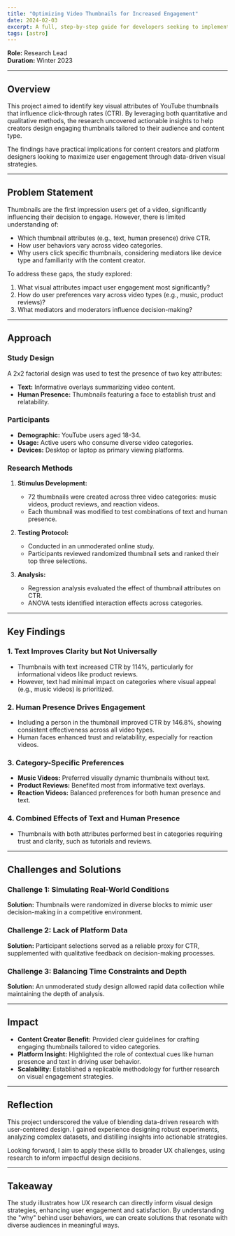```yaml
---
title: "Optimizing Video Thumbnails for Increased Engagement"
date: 2024-02-03
excerpt: A full, step-by-step guide for developers seeking to implement a portfolio or blog publication with Astro.
tags: [astro]
---
```


**Role:** Research Lead  
**Duration:** Winter 2023

---

## Overview

This project aimed to identify key visual attributes of YouTube thumbnails that influence click-through rates (CTR). By leveraging both quantitative and qualitative methods, the research uncovered actionable insights to help creators design engaging thumbnails tailored to their audience and content type.

The findings have practical implications for content creators and platform designers looking to maximize user engagement through data-driven visual strategies.

---

## Problem Statement

Thumbnails are the first impression users get of a video, significantly influencing their decision to engage. However, there is limited understanding of:

- Which thumbnail attributes (e.g., text, human presence) drive CTR.
- How user behaviors vary across video categories.
- Why users click specific thumbnails, considering mediators like device type and familiarity with the content creator.

To address these gaps, the study explored:

1. What visual attributes impact user engagement most significantly?
2. How do user preferences vary across video types (e.g., music, product reviews)?
3. What mediators and moderators influence decision-making?

---

## Approach

### Study Design

A 2x2 factorial design was used to test the presence of two key attributes:

- **Text:** Informative overlays summarizing video content.
- **Human Presence:** Thumbnails featuring a face to establish trust and relatability.

### Participants

- **Demographic:** YouTube users aged 18-34.
- **Usage:** Active users who consume diverse video categories.
- **Devices:** Desktop or laptop as primary viewing platforms.

### Research Methods

1. **Stimulus Development:**

   - 72 thumbnails were created across three video categories: music videos, product reviews, and reaction videos.
   - Each thumbnail was modified to test combinations of text and human presence.

2. **Testing Protocol:**

   - Conducted in an unmoderated online study.
   - Participants reviewed randomized thumbnail sets and ranked their top three selections.

3. **Analysis:**
   - Regression analysis evaluated the effect of thumbnail attributes on CTR.
   - ANOVA tests identified interaction effects across categories.

---

## Key Findings

### 1. Text Improves Clarity but Not Universally

- Thumbnails with text increased CTR by 114%, particularly for informational videos like product reviews.
- However, text had minimal impact on categories where visual appeal (e.g., music videos) is prioritized.

### 2. Human Presence Drives Engagement

- Including a person in the thumbnail improved CTR by 146.8%, showing consistent effectiveness across all video types.
- Human faces enhanced trust and relatability, especially for reaction videos.

### 3. Category-Specific Preferences

- **Music Videos:** Preferred visually dynamic thumbnails without text.
- **Product Reviews:** Benefited most from informative text overlays.
- **Reaction Videos:** Balanced preferences for both human presence and text.

### 4. Combined Effects of Text and Human Presence

- Thumbnails with both attributes performed best in categories requiring trust and clarity, such as tutorials and reviews.

---

## Challenges and Solutions

### Challenge 1: Simulating Real-World Conditions

**Solution:** Thumbnails were randomized in diverse blocks to mimic user decision-making in a competitive environment.

### Challenge 2: Lack of Platform Data

**Solution:** Participant selections served as a reliable proxy for CTR, supplemented with qualitative feedback on decision-making processes.

### Challenge 3: Balancing Time Constraints and Depth

**Solution:** An unmoderated study design allowed rapid data collection while maintaining the depth of analysis.

---

## Impact

- **Content Creator Benefit:** Provided clear guidelines for crafting engaging thumbnails tailored to video categories.
- **Platform Insight:** Highlighted the role of contextual cues like human presence and text in driving user behavior.
- **Scalability:** Established a replicable methodology for further research on visual engagement strategies.

---

## Reflection

This project underscored the value of blending data-driven research with user-centered design. I gained experience designing robust experiments, analyzing complex datasets, and distilling insights into actionable strategies.

Looking forward, I aim to apply these skills to broader UX challenges, using research to inform impactful design decisions.

---

## Takeaway

The study illustrates how UX research can directly inform visual design strategies, enhancing user engagement and satisfaction. By understanding the "why" behind user behaviors, we can create solutions that resonate with diverse audiences in meaningful ways.
